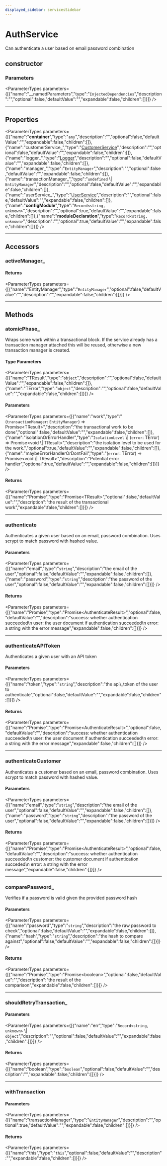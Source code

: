 ```yaml
---
displayed_sidebar: servicesSidebar
---
```



# AuthService

Can authenticate a user based on email password combination

## constructor

### Parameters

<ParameterTypes parameters={[{"name":"__namedParameters","type":"`InjectedDependencies`","description":"","optional":false,"defaultValue":"","expandable":false,"children":[]}]} />

___

## Properties

<ParameterTypes parameters={[{"name":"__container__","type":"`any`","description":"","optional":false,"defaultValue":"","expandable":false,"children":[]},{"name":"customerService_","type":"[CustomerService](services.CustomerService.mdx)","description":"","optional":false,"defaultValue":"","expandable":false,"children":[]},{"name":"logger_","type":"[Logger](../../types/LoggerTypes/interfaces/types.LoggerTypes.Logger.mdx)","description":"","optional":false,"defaultValue":"","expandable":false,"children":[]},{"name":"manager_","type":"`EntityManager`","description":"","optional":false,"defaultValue":"","expandable":false,"children":[]},{"name":"transactionManager_","type":"`undefined` \\| `EntityManager`","description":"","optional":false,"defaultValue":"","expandable":false,"children":[]},{"name":"userService_","type":"[UserService](services.UserService.mdx)","description":"","optional":false,"defaultValue":"","expandable":false,"children":[]},{"name":"__configModule__","type":"`Record<string, unknown>`","description":"","optional":true,"defaultValue":"","expandable":false,"children":[]},{"name":"__moduleDeclaration__","type":"`Record<string, unknown>`","description":"","optional":true,"defaultValue":"","expandable":false,"children":[]}]} />

___

## Accessors

### activeManager\_

#### Returns

<ParameterTypes parameters={[{"name":"EntityManager","type":"`EntityManager`","optional":false,"defaultValue":"","description":"","expandable":false,"children":[]}]} />

___

## Methods

### atomicPhase\_

Wraps some work within a transactional block. If the service already has
a transaction manager attached this will be reused, otherwise a new
transaction manager is created.

#### Type Parameters

<ParameterTypes parameters={[{"name":"TResult","type":"`object`","description":"","optional":false,"defaultValue":"","expandable":false,"children":[]},{"name":"TError","type":"`object`","description":"","optional":false,"defaultValue":"","expandable":false,"children":[]}]} />

#### Parameters

<ParameterTypes parameters={[{"name":"work","type":"(`transactionManager`: `EntityManager`) => Promise&#60;TResult&#62;","description":"the transactional work to be done","optional":false,"defaultValue":"","expandable":false,"children":[]},{"name":"isolationOrErrorHandler","type":"`IsolationLevel` \\| (`error`: TError) => Promise&#60;void \\| TResult&#62;","description":"the isolation level to be used for the work.","optional":true,"defaultValue":"","expandable":false,"children":[]},{"name":"maybeErrorHandlerOrDontFail","type":"(`error`: TError) => Promise&#60;void \\| TResult&#62;","description":"Potential error handler","optional":true,"defaultValue":"","expandable":false,"children":[]}]} />

#### Returns

<ParameterTypes parameters={[{"name":"Promise","type":"Promise&#60;TResult&#62;","optional":false,"defaultValue":"","description":"the result of the transactional work","expandable":false,"children":[]}]} />

___

### authenticate

Authenticates a given user based on an email, password combination. Uses
scrypt to match password with hashed value.

#### Parameters

<ParameterTypes parameters={[{"name":"email","type":"`string`","description":"the email of the user","optional":false,"defaultValue":"","expandable":false,"children":[]},{"name":"password","type":"`string`","description":"the password of the user","optional":false,"defaultValue":"","expandable":false,"children":[]}]} />

#### Returns

<ParameterTypes parameters={[{"name":"Promise","type":"Promise&#60;AuthenticateResult&#62;","optional":false,"defaultValue":"","description":"success: whether authentication succeeded\n   user: the user document if authentication succeeded\n   error: a string with the error message","expandable":false,"children":[]}]} />

___

### authenticateAPIToken

Authenticates a given user with an API token

#### Parameters

<ParameterTypes parameters={[{"name":"token","type":"`string`","description":"the api\\_token of the user to authenticate","optional":false,"defaultValue":"","expandable":false,"children":[]}]} />

#### Returns

<ParameterTypes parameters={[{"name":"Promise","type":"Promise&#60;AuthenticateResult&#62;","optional":false,"defaultValue":"","description":"success: whether authentication succeeded\n   user: the user document if authentication succeeded\n   error: a string with the error message","expandable":false,"children":[]}]} />

___

### authenticateCustomer

Authenticates a customer based on an email, password combination. Uses
scrypt to match password with hashed value.

#### Parameters

<ParameterTypes parameters={[{"name":"email","type":"`string`","description":"the email of the user","optional":false,"defaultValue":"","expandable":false,"children":[]},{"name":"password","type":"`string`","description":"the password of the user","optional":false,"defaultValue":"","expandable":false,"children":[]}]} />

#### Returns

<ParameterTypes parameters={[{"name":"Promise","type":"Promise&#60;AuthenticateResult&#62;","optional":false,"defaultValue":"","description":"success: whether authentication succeeded\n   customer: the customer document if authentication succeded\n   error: a string with the error message","expandable":false,"children":[]}]} />

___

### comparePassword\_

Verifies if a password is valid given the provided password hash

#### Parameters

<ParameterTypes parameters={[{"name":"password","type":"`string`","description":"the raw password to check","optional":false,"defaultValue":"","expandable":false,"children":[]},{"name":"hash","type":"`string`","description":"the hash to compare against","optional":false,"defaultValue":"","expandable":false,"children":[]}]} />

#### Returns

<ParameterTypes parameters={[{"name":"Promise","type":"Promise&#60;boolean&#62;","optional":false,"defaultValue":"","description":"the result of the comparison","expandable":false,"children":[]}]} />

___

### shouldRetryTransaction\_

#### Parameters

<ParameterTypes parameters={[{"name":"err","type":"`Record<string, unknown>` \\| `object`","description":"","optional":false,"defaultValue":"","expandable":false,"children":[]}]} />

#### Returns

<ParameterTypes parameters={[{"name":"boolean","type":"`boolean`","optional":false,"defaultValue":"","description":"","expandable":false,"children":[]}]} />

___

### withTransaction

#### Parameters

<ParameterTypes parameters={[{"name":"transactionManager","type":"`EntityManager`","description":"","optional":true,"defaultValue":"","expandable":false,"children":[]}]} />

#### Returns

<ParameterTypes parameters={[{"name":"this","type":"`this`","optional":false,"defaultValue":"","description":"","expandable":false,"children":[]}]} />
